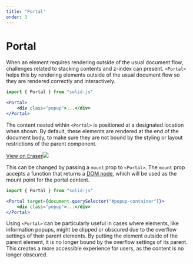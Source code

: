 ```yaml
---
title: "Portal"
order: 3
---
```


# Portal

When an element requires rendering outside of the usual document flow, challenges related to stacking contents and z-index can present.
`<Portal>` helps this by rendering elements outside of the usual document flow so they are rendered correctly and interactively.

```jsx
import { Portal } from "solid-js"

<Portal>
	<div class="popup">...</div>
</Portal>
```

The content nested within `<Portal>` is positioned at a designated location when shown.
By default, these elements are rendered at the end of the document body, to make sure they are not bound by the styling or layout restrictions of the parent component.

[View on Eraser![](https://app.eraser.io/workspace/maDvFw5OryuPJOwSLyK9/preview?elements=IEPk0uiH2OC365hkpKf3wA&type=embed)](https://app.eraser.io/workspace/maDvFw5OryuPJOwSLyK9?elements=IEPk0uiH2OC365hkpKf3wA)

This can be changed by passing a `mount` prop to `<Portal>`.
The `mount` prop accepts a function that returns a [DOM node](https://developer.mozilla.org/en-US/docs/Web/API/Node), which will be used as the mount point for the portal content.

```jsx
import { Portal } from "solid-js"

<Portal target={document.querySelector("#popup-container")}>
	<div class="popup">...</div>
</Portal>
```

Using `<Portal>` can be particularly useful in cases where elements, like information popups, might be clipped or obscured due to the overflow settings of their parent elements.
By putting the element outside of the parent element, it is no longer bound by the overflow settings of its parent.
This creates a more accessible experience for users, as the content is no longer obscured.